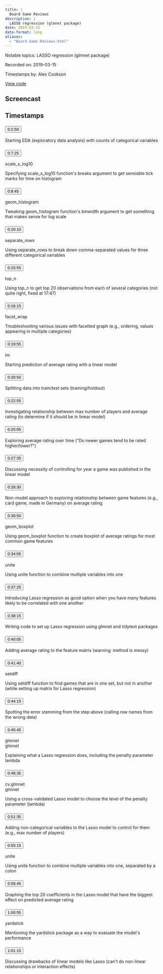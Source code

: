 ```yaml
---
title: |
  Board Game Reviews
description: |
  LASSO regression (glmnet package)
date: 2019-03-15
date-format: long
aliases:
  - "Board Game Reviews.html"
---
```


Notable topics: LASSO regression (glmnet package)

Recorded on: 2019-03-15

Timestamps by: Alex Cookson

[View code](https://github.com/dgrtwo/data-screencasts/blob/master/board-games.Rmd)

## Screencast

<div id="yt-player" data-video-id="qirKGdQvy9U"></div>

## Timestamps

```{=html}
<div id="topics">
  <div class="topic">
    <h3 id="ts-170">
      <button class="btn btn-link btn-timestamp" onClick="playerSkipToTimestamp(170, this)">0:2:50</button>
    </h3>
    <div class="topic_badges"><div></div><div></div></div>
    <div class="topic_description">
      <p>Starting EDA (exploratory data analysis) with counts of categorical variables</p>

    </div>
  </div>
  <div class="topic">
    <h3 id="ts-445">
      <button class="btn btn-link btn-timestamp" onClick="playerSkipToTimestamp(445, this)">0:7:25</button>
    </h3>
    <div class="topic_badges"><div><span class="badge-functions badge bg-info">scale_x_log10</span></div><div></div></div>
    <div class="topic_description">
      <p>Specifying scale_x_log10 function's breaks argument to get sensisble tick marks for time on histogram</p>

    </div>
  </div>
  <div class="topic">
    <h3 id="ts-525">
      <button class="btn btn-link btn-timestamp" onClick="playerSkipToTimestamp(525, this)">0:8:45</button>
    </h3>
    <div class="topic_badges"><div><span class="badge-functions badge bg-info">geom_histogram</span></div><div></div></div>
    <div class="topic_description">
      <p>Tweaking geom_histogram function's binwidth argument to get something that makes sense for log scale</p>

    </div>
  </div>
  <div class="topic">
    <h3 id="ts-610">
      <button class="btn btn-link btn-timestamp" onClick="playerSkipToTimestamp(610, this)">0:10:10</button>
    </h3>
    <div class="topic_badges"><div><span class="badge-functions badge bg-info">separate_rows</span></div><div></div></div>
    <div class="topic_description">
      <p>Using separate_rows to break down comma-separated values for three different categorical variables</p>

    </div>
  </div>
  <div class="topic">
    <h3 id="ts-955">
      <button class="btn btn-link btn-timestamp" onClick="playerSkipToTimestamp(955, this)">0:15:55</button>
    </h3>
    <div class="topic_badges"><div><span class="badge-functions badge bg-info">top_n</span></div><div></div></div>
    <div class="topic_description">
      <p>Using top_n to get top 20 observations from each of several categories (not quite right, fixed at 17:47)</p>

    </div>
  </div>
  <div class="topic">
    <h3 id="ts-975">
      <button class="btn btn-link btn-timestamp" onClick="playerSkipToTimestamp(975, this)">0:16:15</button>
    </h3>
    <div class="topic_badges"><div><span class="badge-functions badge bg-info">facet_wrap</span></div><div></div></div>
    <div class="topic_description">
      <p>Troubleshooting various issues with facetted graph (e.g., ordering, values appearing in multiple categories)</p>

    </div>
  </div>
  <div class="topic">
    <h3 id="ts-1195">
      <button class="btn btn-link btn-timestamp" onClick="playerSkipToTimestamp(1195, this)">0:19:55</button>
    </h3>
    <div class="topic_badges"><div><span class="badge-functions badge bg-info">lm</span></div><div></div></div>
    <div class="topic_description">
      <p>Starting prediction of average rating with a linear model</p>

    </div>
  </div>
  <div class="topic">
    <h3 id="ts-1250">
      <button class="btn btn-link btn-timestamp" onClick="playerSkipToTimestamp(1250, this)">0:20:50</button>
    </h3>
    <div class="topic_badges"><div></div><div></div></div>
    <div class="topic_description">
      <p>Splitting data into train/test sets (training/holdout)</p>

    </div>
  </div>
  <div class="topic">
    <h3 id="ts-1375">
      <button class="btn btn-link btn-timestamp" onClick="playerSkipToTimestamp(1375, this)">0:22:55</button>
    </h3>
    <div class="topic_badges"><div></div><div></div></div>
    <div class="topic_description">
      <p>Investigating relationship between max number of players and average rating (to determine if it should be in linear model)</p>

    </div>
  </div>
  <div class="topic">
    <h3 id="ts-1505">
      <button class="btn btn-link btn-timestamp" onClick="playerSkipToTimestamp(1505, this)">0:25:05</button>
    </h3>
    <div class="topic_badges"><div></div><div></div></div>
    <div class="topic_description">
      <p>Exploring average rating over time (&quot;Do newer games tend to be rated higher/lower?&quot;)</p>

    </div>
  </div>
  <div class="topic">
    <h3 id="ts-1655">
      <button class="btn btn-link btn-timestamp" onClick="playerSkipToTimestamp(1655, this)">0:27:35</button>
    </h3>
    <div class="topic_badges"><div></div><div></div></div>
    <div class="topic_description">
      <p>Discussing necessity of controlling for year a game was published in the linear model</p>

    </div>
  </div>
  <div class="topic">
    <h3 id="ts-1710">
      <button class="btn btn-link btn-timestamp" onClick="playerSkipToTimestamp(1710, this)">0:28:30</button>
    </h3>
    <div class="topic_badges"><div></div><div></div></div>
    <div class="topic_description">
      <p>Non-model approach to exploring relationship between game features (e.g., card game, made in Germany) on average rating</p>

    </div>
  </div>
  <div class="topic">
    <h3 id="ts-1850">
      <button class="btn btn-link btn-timestamp" onClick="playerSkipToTimestamp(1850, this)">0:30:50</button>
    </h3>
    <div class="topic_badges"><div><span class="badge-functions badge bg-info">geom_boxplot</span></div><div></div></div>
    <div class="topic_description">
      <p>Using geom_boxplot function to create boxplot of average ratings for most common game features</p>

    </div>
  </div>
  <div class="topic">
    <h3 id="ts-2045">
      <button class="btn btn-link btn-timestamp" onClick="playerSkipToTimestamp(2045, this)">0:34:05</button>
    </h3>
    <div class="topic_badges"><div><span class="badge-functions badge bg-info">unite</span></div><div></div></div>
    <div class="topic_description">
      <p>Using unite function to combine multiple variables into one</p>

    </div>
  </div>
  <div class="topic">
    <h3 id="ts-2245">
      <button class="btn btn-link btn-timestamp" onClick="playerSkipToTimestamp(2245, this)">0:37:25</button>
    </h3>
    <div class="topic_badges"><div></div><div></div></div>
    <div class="topic_description">
      <p>Introducing Lasso regression as good option when you have many features likely to be correlated with one another</p>

    </div>
  </div>
  <div class="topic">
    <h3 id="ts-2295">
      <button class="btn btn-link btn-timestamp" onClick="playerSkipToTimestamp(2295, this)">0:38:15</button>
    </h3>
    <div class="topic_badges"><div></div><div></div></div>
    <div class="topic_description">
      <p>Writing code to set up Lasso regression using glmnet and tidytext packages</p>

    </div>
  </div>
  <div class="topic">
    <h3 id="ts-2405">
      <button class="btn btn-link btn-timestamp" onClick="playerSkipToTimestamp(2405, this)">0:40:05</button>
    </h3>
    <div class="topic_badges"><div></div><div></div></div>
    <div class="topic_description">
      <p>Adding average rating to the feature matrix (warning: method is messy)</p>

    </div>
  </div>
  <div class="topic">
    <h3 id="ts-2500">
      <button class="btn btn-link btn-timestamp" onClick="playerSkipToTimestamp(2500, this)">0:41:40</button>
    </h3>
    <div class="topic_badges"><div><span class="badge-functions badge bg-info">setdiff</span></div><div></div></div>
    <div class="topic_description">
      <p>Using setdiff function to find games that are in one set, but not in another (while setting up matrix for Lasso regression)</p>

    </div>
  </div>
  <div class="topic">
    <h3 id="ts-2655">
      <button class="btn btn-link btn-timestamp" onClick="playerSkipToTimestamp(2655, this)">0:44:15</button>
    </h3>
    <div class="topic_badges"><div></div><div></div></div>
    <div class="topic_description">
      <p>Spotting the error stemming from the step above (calling row names from the wrong data)</p>

    </div>
  </div>
  <div class="topic">
    <h3 id="ts-2745">
      <button class="btn btn-link btn-timestamp" onClick="playerSkipToTimestamp(2745, this)">0:45:45</button>
    </h3>
    <div class="topic_badges"><div><span class="badge-functions badge bg-info">glmnet</span></div><div><span class="badge-packages badge bg-primary">glmnet</span></div></div>
    <div class="topic_description">
      <p>Explaining what a Lasso regression does, including the penalty parameter lambda</p>

    </div>
  </div>
  <div class="topic">
    <h3 id="ts-2915">
      <button class="btn btn-link btn-timestamp" onClick="playerSkipToTimestamp(2915, this)">0:48:35</button>
    </h3>
    <div class="topic_badges"><div><span class="badge-functions badge bg-info">cv.glmnet</span></div><div><span class="badge-packages badge bg-primary">glmnet</span></div></div>
    <div class="topic_description">
      <p>Using a cross-validated Lasso model to choose the level of the penalty parameter (lambda)</p>

    </div>
  </div>
  <div class="topic">
    <h3 id="ts-3095">
      <button class="btn btn-link btn-timestamp" onClick="playerSkipToTimestamp(3095, this)">0:51:35</button>
    </h3>
    <div class="topic_badges"><div></div><div></div></div>
    <div class="topic_description">
      <p>Adding non-categorical variables to the Lasso model to control for them (e.g., max number of players)</p>

    </div>
  </div>
  <div class="topic">
    <h3 id="ts-3315">
      <button class="btn btn-link btn-timestamp" onClick="playerSkipToTimestamp(3315, this)">0:55:15</button>
    </h3>
    <div class="topic_badges"><div><span class="badge-functions badge bg-info">unite</span></div><div></div></div>
    <div class="topic_description">
      <p>Using unite function to combine multiple variables into one, separated by a colon</p>

    </div>
  </div>
  <div class="topic">
    <h3 id="ts-3525">
      <button class="btn btn-link btn-timestamp" onClick="playerSkipToTimestamp(3525, this)">0:58:45</button>
    </h3>
    <div class="topic_badges"><div></div><div></div></div>
    <div class="topic_description">
      <p>Graphing the top 20 coefficients in the Lasso model that have the biggest effect on predicted average rating</p>

    </div>
  </div>
  <div class="topic">
    <h3 id="ts-3655">
      <button class="btn btn-link btn-timestamp" onClick="playerSkipToTimestamp(3655, this)">1:00:55</button>
    </h3>
    <div class="topic_badges"><div></div><div><span class="badge-packages badge bg-primary">yardstick</span></div></div>
    <div class="topic_description">
      <p>Mentioning the yardstick package as a way to evaluate the model's performance</p>

    </div>
  </div>
  <div class="topic">
    <h3 id="ts-3675">
      <button class="btn btn-link btn-timestamp" onClick="playerSkipToTimestamp(3675, this)">1:01:15</button>
    </h3>
    <div class="topic_badges"><div></div><div></div></div>
    <div class="topic_description">
      <p>Discussing drawbacks of linear models like Lasso (can't do non-linear relationships or interaction effects)</p>

    </div>
  </div>
</div>
```
     
<script>
// 2. This code loads the IFrame Player API code asynchronously.
var tag = document.createElement("script");

tag.src = "https://www.youtube.com/iframe_api";
var firstScriptTag = document.getElementsByTagName("script")[0];
firstScriptTag.parentNode.insertBefore(tag, firstScriptTag);

// 3. This function creates an <iframe> (and YouTube player)
//    after the API code downloads.
var videoId = document.getElementById("yt-player").dataset.videoId;
var player;
function onYouTubeIframeAPIReady() {
  player = new YT.Player("yt-player", {
    height: "486",
    width: "864",
    videoId: videoId,
    playerVars: {
      "playsinline": 1
    },
    events: {
      onStateChange: function(event) {
        if (event.data == YT.PlayerState.PLAYING) {
          followTimestamps()
        }
      }
    }
  });
}

function playerSkipToTimestamp(seconds, tsElement) {
  player.seekTo(seconds, true)
  tsElement.scrollIntoView()
  document.getElementById("screencast").scrollIntoView()
}

const timestamps = Array.from(document.querySelectorAll('.topic h3[id^="ts-"]'))
  .map(el => el.id.replace('ts-', ''))

function followTimestamps() {
  if (player.getPlayerState() !== 1) {
    return
  }
  const currentTime = `${Math.floor(player.getCurrentTime())}`
  if (timestamps.includes(currentTime)) {
    const el = document.getElementById(`ts-${currentTime}`)
    if (el) {
      el.scrollIntoView()
      document.getElementById("screencast").scrollIntoView()
    }
  }
  setTimeout(followTimestamps, 1000)
}
</script>
